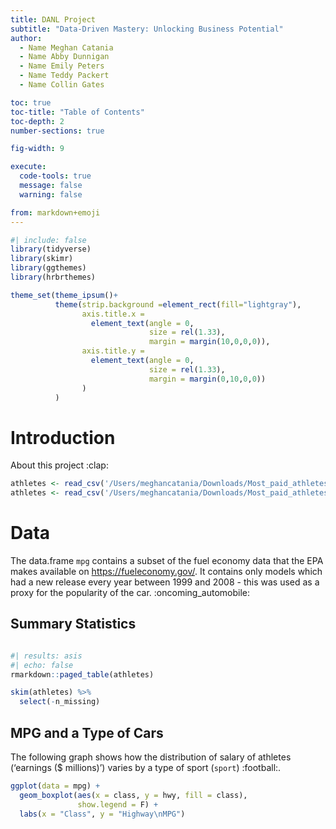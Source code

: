 ```yaml
---
title: DANL Project
subtitle: "Data-Driven Mastery: Unlocking Business Potential"
author: 
  - Name Meghan Catania
  - Name Abby Dunnigan
  - Name Emily Peters
  - Name Teddy Packert
  - Name Collin Gates

toc: true
toc-title: "Table of Contents"
toc-depth: 2
number-sections: true

fig-width: 9

execute:
  code-tools: true
  message: false
  warning: false

from: markdown+emoji
---
```

```r
#| include: false
library(tidyverse)
library(skimr)
library(ggthemes)
library(hrbrthemes)

theme_set(theme_ipsum()+
          theme(strip.background =element_rect(fill="lightgray"),
                axis.title.x = 
                  element_text(angle = 0,
                               size = rel(1.33),
                               margin = margin(10,0,0,0)),
                axis.title.y = 
                  element_text(angle = 0,
                               size = rel(1.33),
                               margin = margin(0,10,0,0))
                )
          )
```



# Introduction

About this project :clap:

```r
athletes <- read_csv('/Users/meghancatania/Downloads/Most_paid_athletes.csv')
athletes <- read_csv('/Users/meghancatania/Downloads/Most_paid_athletes.csv')
```


# Data

The data.frame `mpg` contains a subset of the fuel economy data that the EPA makes available on [https://fueleconomy.gov/](https://fueleconomy.gov/). It contains only models which had a new release every year between 1999 and 2008 - this was used as a proxy for the popularity of the car. :oncoming_automobile:


## Summary Statistics

```r

```

```r
#| results: asis
#| echo: false
rmarkdown::paged_table(athletes) 
```


```r
skim(athletes) %>% 
  select(-n_missing)
```


## MPG and a Type of Cars
The following graph shows how the distribution of salary of athletes ('earnings ($ millions)') varies by a type of sport (`sport`) :football:.


```r
ggplot(data = mpg) +
  geom_boxplot(aes(x = class, y = hwy, fill = class),
               show.legend = F) +
  labs(x = "Class", y = "Highway\nMPG") 
```


